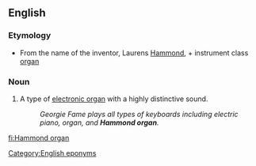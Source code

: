 ==English==
{{wikipedia}}
===Etymology===
* From the name of the inventor, Laurens [[Hammond]], + instrument class [[organ]]
===Noun===
{{en-noun|head=[[Hammond]] [[organ]]}}

# {{context|musical instruments}} A type of [[electronic organ]] with a highly distinctive sound. 
#:''Georgie Fame plays all types of keyboards including electric piano, organ, and '''Hammond organ'''.''

[[Category:English eponyms]]

[[fi:Hammond organ]]